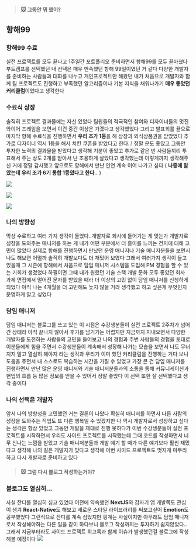 > #### 🐭 그동안 뭐 했어?

## 항해99

### 항해99 수료

실전 프로젝트를 모두 끝나고 1주일간 포트폴리오 준비하면서 항해99를 모두 끝마쳤다 부트캠프를 선택했던 내 선택은 매우 만족했던 항해 99일이였던 거 같다 다양한 개발자를 준비하는 사람들과 대화를 나누고 개인프로젝트만 해왔던 내가 처음으로 개발자와 함께 팀 프로젝트도 진행하고 부족했던 알고리즘이나 기본 지식을 채워나가기 **매우 좋았던 커리큘럼**이었다고 생각한다

### 수료식 상장

솔직히 프로젝트 결과물에는 자신 있었다 팀원들의 적극적인 참여와 디자이너들의 멋진 와이어 프레임을 보면서 이건 중간 이상은 가겠다고 생각했었다 그리고 발표회를 끝으로 마지막 항해 수료식을 진행하면서 **우리 조가 1등**을 해 상장과 외식상품권을 받았었다 추가로 디자이너 역시 1등을 해서 치킨 쿠폰을 받았다고 한다..! 정말 운도 좋았고 그동안 투자한 노력의 결과물을 받았다고 생각해 기분이 좋았고 추가로 같은 반 사람들끼리 투표해서 주는 상도 2개를 받아서 난 조용하게 살았다고 생각했는데 이렇게까지 생각해주신 거에 정말 감사했고 앞으로도 항해에서 만난 인연 계속 이어 나가고 싶다 ( **나중에 알았는데 우리 조가 6기 통합 1등였다고 한다..** )

![](https://dctwxpkwzbaeulfrrvgo.supabase.co/storage/v1/object/public/image//5-1.png)

![](https://dctwxpkwzbaeulfrrvgo.supabase.co/storage/v1/object/public/image//5-2.png)

![](https://dctwxpkwzbaeulfrrvgo.supabase.co/storage/v1/object/public/image//5-3.png)

### 나의 방향성

막상 수료하고 여러 가지 생각이 들었다..개발자로 회사에 들어가는 게 맞는가 개발자로 성장을 도와주는 매니저를 하는 게 내가 어떤 부분에서 더 흥미를 느끼는 건지에 대해 고민이 많았다 실제로 항해를 진행하면서 만났던 운영 매니저나 기술 매니저분들을 보면서 나도 해보면 어떨까 솔직히 개발보다도 더 재밌어 보였다 그래서 여러가지 생각이 들고있을때 그 시즌에 항해에서 처음으로 담임 매니저 시스템을 도입해 PM 경험을 할 수 있는 기회가 생겼었다 하필이면 그때 내가 원했던 기술 스택 개발 문화 모두 좋았던 회사 과제 면접에서 떨어진 문자를 받았을 때라 더 이상의 고민 없이 담임 매니저를 신청하게 되었다 아직 나는 4개월을 더 고민해도 늦지 않을 거라 생각했고 하고 싶은게 무엇인지 분명하게 알고 싶었다

### 담임 매니저

담임 매니저는 블로그를 쓰고 있는 이 시점은 수강생분들이 실전 프로젝트 2주차가 넘어간 상태라 아직 끝나지 않아서 후기를 남기기는 어렵지만 지금까지 지내오면서 다양한 개발자를 도전하는 사람들의 고민을 들어보고 나의 경험과 주변 사람들의 경험을 토대로 이분들에게 힘을 주면서 수강생분들이 계속해서 성장해 나가는 모습을 보면서 나도 무너지지 말고 열심히 해야지 라는 생각과 우리가 이미 했던 커리큘럼을 진행하는 거다 보니 도움을 주면서 내 스스로도 복습하는 시간을 가질 수 있었고 가장 큰 건 담임 매니저를 진행하면서 만난 많은 운영 매니저와 기술 매니저분들과의 소통을 통해 커뮤니케이션과 현업의 흐름 등 많은 정보를 얻을 수 있어서 정말 좋았다 이 선택 또한 잘 선택했다고 생각 중이다

### 나의 선택은 개발자

앞서 나의 방향성을 고민했던 거는 결론이 나왔다 확실히 매니저를 하면서 다른 사람의 성장을 도와주는 직업도 또 다른 행복일 수 있겠지만 나 역시 개발자로서 성장하고 싶다는 생각은 항상 있었고 그동안 개발을 제대로 진행 못하다가 이번 수강생분들이 실전 프로젝트를 시작하면서 우리도 사이드 프로젝트를 시작했는데 그때 코드를 작성하면서 너무 신나는 느낌을 받았고 기술 매니저분들과 개발 얘기 할 때가 다른 얘기보다 훨씬 재밌다고 생각해 나의 길은 개발자가 맞다고 생각해 이번 사이드 프로젝트도 멋지게 마무리하고 다시 개발자로 준비하고 있다

> #### 🐭 그럼 다시 블로그 작성하는거야?

### 블로그도 열심히...

사실 잔디를 열심히 심고 있었다 이전에 약속했던 **NextJS**와 갑자기 앱 개발쪽도 관심이 생겨 **React-Native**도 해보고 새로운 스타일 라이브러리를 써보고싶어 **Emotion**도 공부했었다 그런식으로 잔디를 계속 심었지만 핑계는 사실이지만 아무래도 담임 매니저로서 작성해야하는 다른 일을 같이 하다보니 블로그 작성까지는 투자하기 쉽지않았다.. 그래서 지금부터라도 사이드 프로젝트 회고록과 함께 이슈가 발생했던걸 블로그에 작성해볼 예정이다
![](https://dctwxpkwzbaeulfrrvgo.supabase.co/storage/v1/object/public/image//5-4.png)
